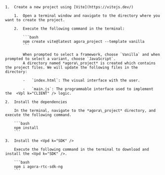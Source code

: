 <PlatformWrapper platform="web">

    1.  Create a new project using [Vite](https://vitejs.dev/)

        1.  Open a terminal window and navigate to the directory where you want to create the project.

        2.  Execute the following command in the terminal:

            ```bash
            npm create vite@latest agora_project --template vanilla
            ```

            When prompted to select a framework, choose `Vanilla` and when prompted to select a variant, choose `JavaScript`.
            A directory named *agora\_project* is created which contains the project files. We will update the following files in the directory:

            -   `index.html`: The visual interface with the user.

            -   `main.js`: The programmable interface used to implement the  <Vpl k="CLIENT" /> logic.

    2.  Install the dependencies

        In the terminal, navigate to the *agora\_project* directory, and execute the following command.

        ```bash
        npm install
        ```

    3.  Install the <Vpd k="SDK" />
    
        Execute the following command in the terminal to download and install the <Vpd k="SDK" />.
        
        ```bash
        npm i agora-rtc-sdk-ng
        ```

</PlatformWrapper>
